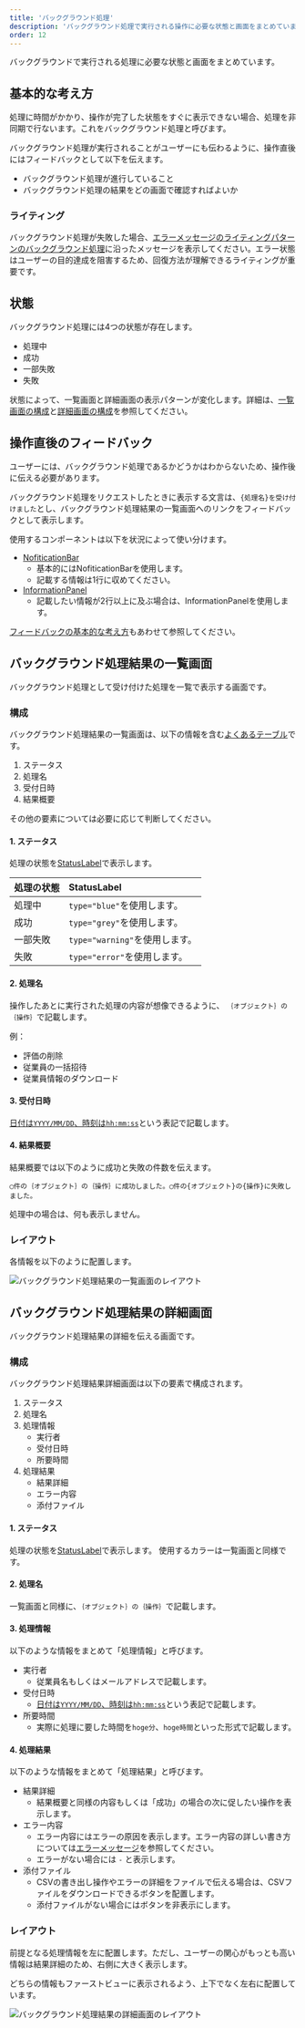 ```yaml
---
title: 'バックグラウンド処理'
description: 'バックグラウンド処理で実行される操作に必要な状態と画面をまとめています。'
order: 12
---
```


バックグラウンドで実行される処理に必要な状態と画面をまとめています。

## 基本的な考え方

処理に時間がかかり、操作が完了した状態をすぐに表示できない場合、処理を非同期で行ないます。これをバックグラウンド処理と呼びます。

バックグラウンド処理が実行されることがユーザーにも伝わるように、操作直後にはフィードバックとして以下を伝えます。

- バックグラウンド処理が進行していること
- バックグラウンド処理の結果をどの画面で確認すればよいか

### ライティング
バックグラウンド処理が失敗した場合、[エラーメッセージのライティングパターンのバックグラウンド処理](/products/contents/ui-text/error-messages/#h3-3)に沿ったメッセージを表示してください。エラー状態はユーザーの目的達成を阻害するため、回復方法が理解できるライティングが重要です。

## 状態

バックグラウンド処理には4つの状態が存在します。

- 処理中
- 成功
- 一部失敗
- 失敗

状態によって、一覧画面と詳細画面の表示パターンが変化します。詳細は、[一覧画面の構成](#h2-3)と[詳細画面の構成](#h2-4)を参照してください。

## 操作直後のフィードバック

ユーザーには、バックグラウンド処理であるかどうかはわからないため、操作後に伝える必要があります。

バックグラウンド処理をリクエストしたときに表示する文言は、`{処理名}を受け付けました`とし、バックグラウンド処理結果の一覧画面へのリンクをフィードバックとして表示します。

使用するコンポーネントは以下を状況によって使い分けます。

- [NofiticationBar](/products/components/notification-bar/)
    - 基本的にはNofiticationBarを使用します。
    - 記載する情報は1行に収めてください。
- [InformationPanel](/products/components/information-panel/)
    - 記載したい情報が2行以上に及ぶ場合は、InformationPanelを使用します。

[フィードバックの基本的な考え方](/products/design-patterns/feedback/#h2-0)もあわせて参照してください。

## バックグラウンド処理結果の一覧画面

バックグラウンド処理として受け付けた処理を一覧で表示する画面です。

### 構成

バックグラウンド処理結果の一覧画面は、以下の情報を含む[よくあるテーブル](/products/design-patterns/smarthr-table/)です。

1. ステータス
2. 処理名
3. 受付日時
4. 結果概要

その他の要素については必要に応じて判断してください。

#### 1. ステータス

処理の状態を[StatusLabel](/products/components/status-label/)で表示します。

|処理の状態|StatusLabel|
|:--|:--|
|処理中|`type="blue"`を使用します。|
|成功|`type="grey"`を使用します。|
|一部失敗|`type="warning"`を使用します。|
|失敗|`type="error"`を使用します。|

#### 2. 処理名

操作したあとに実行された処理の内容が想像できるように、 `｛オブジェクト｝の｛操作｝`で記載します。

例：
- 評価の削除
- 従業員の一括招待
- 従業員情報のダウンロード

#### 3. 受付日時

[日付は`YYYY/MM/DD`、時刻は`hh:mm:ss`](/products/contents/idiomatic-usage/count/#h2-3)という表記で記載します。

#### 4. 結果概要

結果概要では以下のように成功と失敗の件数を伝えます。

`◯件の｛オブジェクト｝の｛操作｝に成功しました。◯件の{オブジェクト}の{操作}に失敗しました。`

処理中の場合は、何も表示しません。

### レイアウト

各情報を以下のように配置します。

![バックグラウンド処理結果の一覧画面のレイアウト](./images/back-ground-jobs-results/back-ground-jobs-results1.png)

## バックグラウンド処理結果の詳細画面

バックグラウンド処理結果の詳細を伝える画面です。

### 構成

バックグラウンド処理結果詳細画面は以下の要素で構成されます。

1. ステータス
2. 処理名
3. 処理情報
    - 実行者
    - 受付日時
    - 所要時間
4. 処理結果
    - 結果詳細
    - エラー内容
    - 添付ファイル

#### 1. ステータス

処理の状態を[StatusLabel](/products/components/status-label/)で表示します。
使用するカラーは一覧画面と同様です。

#### 2. 処理名

一覧画面と同様に、`｛オブジェクト｝の｛操作｝`で記載します。

#### 3. 処理情報

以下のような情報をまとめて「処理情報」と呼びます。

- 実行者
    - 従業員名もしくはメールアドレスで記載します。
- 受付日時
    - [日付は`YYYY/MM/DD`、時刻は`hh:mm:ss`](/products/contents/idiomatic-usage/count/#h2-3)という表記で記載します。
- 所要時間
    - 実際に処理に要した時間を`hoge分`、`hoge時間`といった形式で記載します。

#### 4. 処理結果

以下のような情報をまとめて「処理結果」と呼びます。

- 結果詳細
    - 結果概要と同様の内容もしくは「成功」の場合の次に促したい操作を表示します。
- エラー内容
    - エラー内容にはエラーの原因を表示します。エラー内容の詳しい書き方については[エラーメッセージ](/products/contents/ui-text/error-messages/#h3-3)を参照してください。
    - エラーがない場合には `-` と表示します。
- 添付ファイル
    - CSVの書き出し操作やエラーの詳細をファイルで伝える場合は、CSVファイルをダウンロードできるボタンを配置します。
    - 添付ファイルがない場合にはボタンを非表示にします。

### レイアウト

前提となる処理情報を左に配置します。ただし、ユーザーの関心がもっとも高い情報は結果詳細のため、右側に大きく表示します。

どちらの情報もファーストビューに表示されるよう、上下でなく左右に配置しています。

![バックグラウンド処理結果の詳細画面のレイアウト](./images/back-ground-jobs-results/back-ground-jobs-results2.png)
